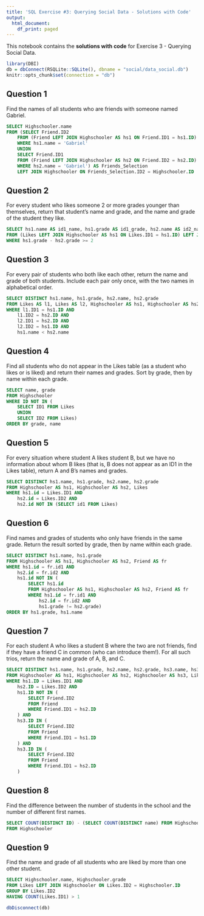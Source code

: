 ```yaml
---
title: 'SQL Exercise #3: Querying Social Data - Solutions with Code'
output:
  html_document:
    df_print: paged
---
```


This notebook contains the **solutions with code** for Exercise 3 - Querying Social Data.

```r
library(DBI)
db = dbConnect(RSQLite::SQLite(), dbname = "social/data_social.db")
knitr::opts_chunk$set(connection = "db")
```

## Question 1

Find the names of all students who are friends with someone named Gabriel.

```sql
SELECT Highschooler.name
FROM (SELECT Friend.ID2
    FROM (Friend LEFT JOIN Highschooler AS hs1 ON Friend.ID1 = hs1.ID)
    WHERE hs1.name = 'Gabriel'
    UNION
    SELECT Friend.ID1
    FROM (Friend LEFT JOIN Highschooler AS hs2 ON Friend.ID2 = hs2.ID)
    WHERE hs2.name = 'Gabriel') AS Friends_Selection
    LEFT JOIN Highschooler ON Friends_Selection.ID2 = Highschooler.ID
```

## Question 2

For every student who likes someone 2 or more grades younger than themselves, return that student's name and grade, and the name and grade of the student they like.

```sql
SELECT hs1.name AS id1_name, hs1.grade AS id1_grade, hs2.name AS id2_name, hs2.grade AS id2_grade
FROM (Likes LEFT JOIN Highschooler AS hs1 ON Likes.ID1 = hs1.ID) LEFT JOIN Highschooler AS hs2 ON Likes.ID2 = hs2.ID
WHERE hs1.grade - hs2.grade >= 2
```

## Question 3

For every pair of students who both like each other, return the name and grade of both students. Include each pair only once, with the two names in alphabetical order.

```sql
SELECT DISTINCT hs1.name, hs1.grade, hs2.name, hs2.grade
FROM Likes AS l1, Likes AS l2, Highschooler AS hs1, Highschooler AS hs2
WHERE l1.ID1 = hs1.ID AND 
    l1.ID2 = hs2.ID AND
    l2.ID1 = hs2.ID AND
    l2.ID2 = hs1.ID AND
    hs1.name < hs2.name
```

## Question 4

Find all students who do not appear in the Likes table (as a student who likes or is liked) and return their names and grades. Sort by grade, then by name within each grade.

```sql
SELECT name, grade
FROM Highschooler
WHERE ID NOT IN (
    SELECT ID1 FROM Likes
    UNION
    SELECT ID2 FROM Likes)
ORDER BY grade, name
```

## Question 5

For every situation where student A likes student B, but we have no information about whom B likes (that is, B does not appear as an ID1 in the Likes table), return A and B's names and grades.

```sql
SELECT DISTINCT hs1.name, hs1.grade, hs2.name, hs2.grade
FROM Highschooler AS hs1, Highschooler AS hs2, Likes
WHERE hs1.id = Likes.ID1 AND
    hs2.id = Likes.ID2 AND
    hs2.id NOT IN (SELECT id1 FROM Likes)
```

## Question 6

Find names and grades of students who only have friends in the same grade. Return the result sorted by grade, then by name within each grade.

```sql
SELECT DISTINCT hs1.name, hs1.grade
FROM Highschooler AS hs1, Highschooler AS hs2, Friend AS fr
WHERE hs1.id = fr.id1 AND
    hs2.id = fr.id2 AND 
    hs1.id NOT IN (
        SELECT hs1.id
        FROM Highschooler AS hs1, Highschooler AS hs2, Friend AS fr
        WHERE hs1.id = fr.id1 AND
            hs2.id = fr.id2 AND
            hs1.grade != hs2.grade)
ORDER BY hs1.grade, hs1.name
```

## Question 7

For each student A who likes a student B where the two are not friends, find if they have a friend C in common (who can introduce them!). For all such trios, return the name and grade of A, B, and C.

```sql
SELECT DISTINCT hs1.name, hs1.grade, hs2.name, hs2.grade, hs3.name, hs3.grade
FROM Highschooler AS hs1, Highschooler AS hs2, Highschooler AS hs3, Likes, Friend
WHERE hs1.ID = Likes.ID1 AND
    hs2.ID = Likes.ID2 AND
    hs1.ID NOT IN (
        SELECT Friend.ID2
        FROM Friend
        WHERE Friend.ID1 = hs2.ID
    ) AND
    hs3.ID IN (
        SELECT Friend.ID2
        FROM Friend
        WHERE Friend.ID1 = hs1.ID
    ) AND
    hs3.ID IN (
        SELECT Friend.ID2
        FROM Friend
        WHERE Friend.ID1 = hs2.ID
    )
```

## Question 8

Find the difference between the number of students in the school and the number of different first names.

```sql
SELECT COUNT(DISTINCT ID) - (SELECT COUNT(DISTINCT name) FROM Highschooler)
FROM Highschooler
```

## Question 9

Find the name and grade of all students who are liked by more than one other student.

```sql
SELECT Highschooler.name, Highschooler.grade
FROM Likes LEFT JOIN Highschooler ON Likes.ID2 = Highschooler.ID
GROUP BY Likes.ID2
HAVING COUNT(Likes.ID1) > 1
```

```r
dbDisconnect(db)
```